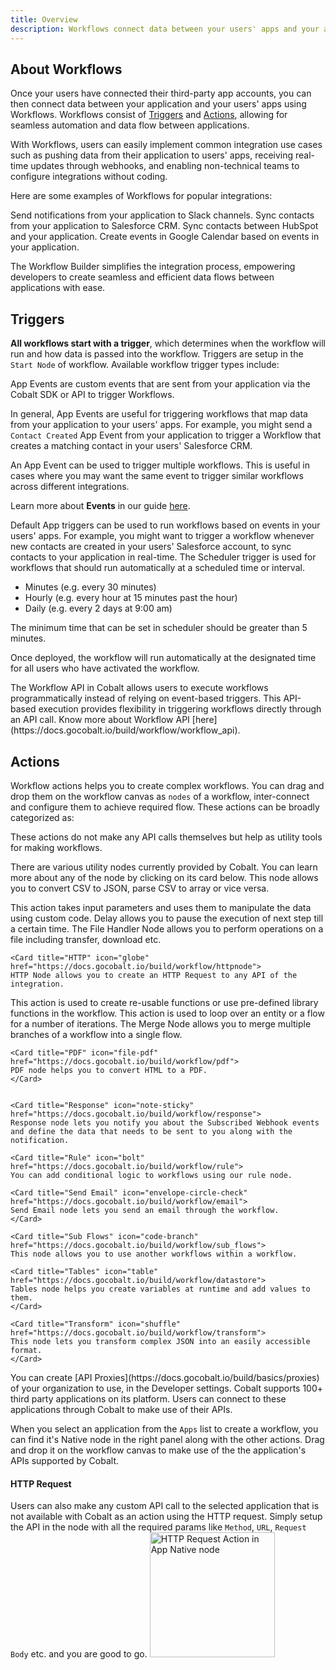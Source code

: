 ```yaml
---
title: Overview
description: Workflows connect data between your users' apps and your application
---
```


## About Workflows

Once your users have connected their third-party app accounts, you can then connect data between your application and your users' apps using Workflows.
Workflows consist of [Triggers](/build/workflow/triggering_workflow) and [Actions](/build/workflow/overview#actions), allowing for seamless automation and data flow between applications.

With Workflows, users can easily implement common integration use cases such as pushing data from their application to users' apps, receiving real-time updates through webhooks, and enabling non-technical teams to configure integrations without coding.

Here are some examples of Workflows for popular integrations:

<CardGroup cols={2}>
  <Card title="Slack" icon="slack">
    Send notifications from your application to Slack channels.
  </Card>
  <Card title="Salesforce" icon="salesforce">
    Sync contacts from your application to Salesforce CRM.
  </Card>
  <Card title="HubSpot" icon="hubspot">
    Sync contacts between HubSpot and your application.
  </Card>
  <Card title="Google Calendar" icon="calendar">
    Create events in Google Calendar based on events in your application.
  </Card>
</CardGroup>



The Workflow Builder simplifies the integration process, empowering developers to create seamless and efficient data flows between applications with ease.

## Triggers

**All workflows start with a trigger**, which determines when the workflow will run and how data is passed into the workflow. Triggers are setup in the `Start Node` of workflow. Available workflow trigger types include:

<Accordion title="App Events">
  App Events are custom events that are sent from your application via the Cobalt SDK or API to trigger Workflows. 

In general, App Events are useful for triggering workflows that map data from your application to your users' apps. For example, you might send a `Contact Created` App Event from your application to trigger a Workflow that creates a matching contact in your users' Salesforce CRM.

<Info>
An App Event can be used to trigger multiple workflows.  This is useful in cases where you may want the same event to trigger similar workflows across different integrations.
</Info>

Learn more about **Events** in our guide [here](/build/basics/events).
</Accordion>

<Accordion title="Default App Triggers">
  
Default App triggers can be used to run workflows based on events in your users' apps. For example, you might want to trigger a workflow whenever new contacts 
are created in your users' Salesforce account, to sync contacts to your application in real-time.
</Accordion>
<Accordion title="Schedule">
  The Scheduler trigger is used for workflows that should run automatically at a scheduled time or interval. 

+ Minutes
   (e.g. every 30 minutes)
+ Hourly
   (e.g. every hour at 15 minutes past the hour)
+ Daily
   (e.g. every 2 days at 9:00 am)

<Note>
The minimum time that can be set in scheduler should be greater than 5 minutes.
</Note>

Once deployed, the workflow will run automatically at the designated time for all users who have activated the workflow.
</Accordion>

<Accordion title="Workflow API">
  The Workflow API in Cobalt allows users to execute workflows programmatically instead of relying on event-based triggers. This API-based execution provides flexibility in triggering workflows directly through an API call.

  <Tip>
Know more about Workflow API [here](https://docs.gocobalt.io/build/workflow/workflow_api).
</Tip>
</Accordion>

## Actions

Workflow actions helps you to create complex workflows. You can drag and drop them on the workflow canvas as `nodes` of a workflow, inter-connect
and configure them to achieve required flow. These actions can be broadly categorized as:

<Accordion title="Cobalt's Native actions">
  These actions do not make any API calls themselves but help as utility tools for making workflows.

There are various utility nodes currently provided by Cobalt. You can learn more about any of the node by clicking on its card below.
<CardGroup cols={2}>
  <Card title="CSV/Excel by Cobalt" icon="file-excel" href="https://docs.gocobalt.io/build/workflow/csv">
    This node allows you to convert CSV to JSON, parse CSV to array or vice versa.
  </Card>

  <Card title="Custom Code" icon="code" href="https://docs.gocobalt.io/build/workflow/custom-code">
    This action takes input parameters and uses them to manipulate the data using custom code.
  </Card>

  <Card title="Delay" icon="stopwatch" href="https://docs.gocobalt.io/build/workflow/delay">
   Delay allows you to pause the execution of next step till a certain time. 
  </Card>

  <Card title="File Handler" icon="file-pen" href="https://docs.gocobalt.io/build/workflow/file_handler">
    The File Handler Node allows you to perform operations on a file including transfer, download etc. 
  </Card>

    <Card title="HTTP" icon="globe" href="https://docs.gocobalt.io/build/workflow/httpnode">
    HTTP Node allows you to create an HTTP Request to any API of the integration.
  </Card>

  <Card title="Internal Functions" icon="florin-sign" href="https://docs.gocobalt.io/build/workflow/internal_functions">
    This action is used to create re-usable functions or use pre-defined library functions in the workflow.
  </Card>

  <Card title="Loop" icon="object-ungroup" href="https://docs.gocobalt.io/build/workflow/group">
    This action is used to loop over an entity or a flow for a number of iterations.
  </Card>
  
  <Card title="Merge" icon="object-group" href="https://docs.gocobalt.io/build/workflow/merge">
    The Merge Node allows you to merge multiple branches of a workflow into a single flow. 
  </Card>

    <Card title="PDF" icon="file-pdf" href="https://docs.gocobalt.io/build/workflow/pdf">
    PDF node helps you to convert HTML to a PDF.
    </Card>


    <Card title="Response" icon="note-sticky" href="https://docs.gocobalt.io/build/workflow/response">
    Response node lets you notify you about the Subscribed Webhook events and define the data that needs to be sent to you along with the notification.
  </Card>

    <Card title="Rule" icon="bolt" href="https://docs.gocobalt.io/build/workflow/rule">
    You can add conditional logic to workflows using our rule node.
  </Card>

    <Card title="Send Email" icon="envelope-circle-check" href="https://docs.gocobalt.io/build/workflow/email">
    Send Email node lets you send an email through the workflow.
    </Card>
  
    <Card title="Sub Flows" icon="code-branch" href="https://docs.gocobalt.io/build/workflow/sub_flows">
    This node allows you to use another workflows within a workflow.
   </Card>

    <Card title="Tables" icon="table" href="https://docs.gocobalt.io/build/workflow/datastore">
    Tables node helps you create variables at runtime and add values to them.
    </Card>

    <Card title="Transform" icon="shuffle" href="https://docs.gocobalt.io/build/workflow/transform">
    This node lets you transform complex JSON into an easily accessible format.
    </Card>

</CardGroup>
</Accordion>

<Accordion title="Cobalt's custom actions">
  You can create [API Proxies](https://docs.gocobalt.io/build/basics/proxies) of your organization to use, in the Developer settings.
</Accordion>

<Accordion title="Third party application actions">
  Cobalt supports 100+ third party applications on its platform. Users can connect to these applications through Cobalt to make use of their APIs. 

When you select an application from the `Apps` list to create a workflow, you can find it's Native node in the right panel along with the other actions. Drag and drop it on the  workflow canvas to make use of the the application's APIs supported by Cobalt.

#### HTTP Request
Users can also make any custom API call to the selected application that is not available with Cobalt as an action using the HTTP request.
Simply setup the API in the node with all the required params like `Method`, `URL`, `Request Body` etc. and you are good to go.
    <img height="200" src="/images/Concepts/http-request-action.png" alt="HTTP Request Action in App Native node"/>
</Accordion>











